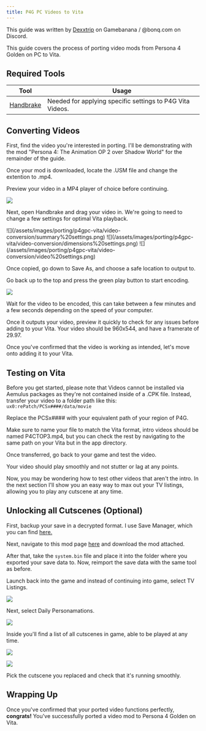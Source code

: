 ```yaml
---
title: P4G PC Videos to Vita
---
```


This guide was written by [Dexxtrip](https://gamebanana.com/members/2225195) on Gamebanana / @bonq.com on Discord.

This guide covers the process of porting video mods from Persona 4 Golden on PC to Vita.

## Required Tools

| Tool      | Usage |
| ----------- | ----------- |
| [Handbrake](https://handbrake.fr/downloads.php)      | Needed for applying specific settings to P4G Vita Videos.      |

## Converting Videos

First, find the video you're interested in porting. I'll be demonstrating with the mod "Persona 4: The Animation OP 2 over Shadow World" for the remainder of the guide.

Once your mod is downloaded, locate the .USM file and change the extention to .mp4.

Preview your video in a MP4 player of choice before continuing.

![](/assets/images/porting/p4gpc-vita/video-conversion/mp4%20preview.png)

Next, open Handbrake and drag your video in. We're going to need to change a few settings for optimal Vita playback.

<Tabs>
<TabItem value="p4gvitavideossummary" label="Summary">
![](/assets/images/porting/p4gpc-vita/video-conversion/summary%20settings.png)
</TabItem>

<TabItem value="p4gvitavideosdimensions" label="Dimensions">
![](/assets/images/porting/p4gpc-vita/video-conversion/dimensions%20settings.png)
</TabItem>

<TabItem value="p4gvitavideosvideo" label="Video">
![](/assets/images/porting/p4gpc-vita/video-conversion/video%20settings.png)
</TabItem>
</Tabs>

Once copied, go down to Save As, and choose a safe location to output to.

Go back up to the top and press the green play button to start encoding.

![](/assets/images/porting/p4gpc-vita/video-conversion/encoding%20button.png)

Wait for the video to be encoded, this can take between a few minutes and a few seconds depending on the speed of your computer.

Once it outputs your video, preview it quickly to check for any issues before adding to your Vita. Your video should be 960x544, and have a framerate of 29.97.

Once you've confirmed that the video is working as intended, let's move onto adding it to your Vita.

## Testing on Vita

Before you get started, please note that Videos cannot be installed via Aemulus packages as they're not contained inside of a .CPK file. Instead, transfer your video to a folder path like this: `ux0:rePatch/PCSx####/data/movie` 

Replace the PCSx#### with your equivalent path of your region of P4G.

Make sure to name your file to match the Vita format, intro videos should be named P4CTOP3.mp4, but you can check the rest by navigating to the same path on your Vita but in the app directory.

Once transferred, go back to your game and test the video.

Your video should play smoothly and not stutter or lag at any points.

Now, you may be wondering how to test other videos that aren't the intro. In the next section I'll show you an easy way to max out your TV listings, allowing you to play any cutscene at any time.

## Unlocking all Cutscenes (Optional)

First, backup your save in a decrypted format. I use Save Manager, which you can find [here.](https://github.com/d3m3vilurr/vita-savemgr/releases)

Next, navigate to this mod page [here](https://gamebanana.com/mods/50904) and download the mod attached.

After that, take the `system.bin` file and place it into the folder where you exported your save data to. Now, reimport the save data with the same tool as before.

Launch back into the game and instead of continuing into game, select TV Listings. 

![](/assets/images/porting/p4gpc-vita/video-conversion/main%20menu.png)

Next, select Daily Personamations. 

![](/assets/images/porting/p4gpc-vita/video-conversion/tv%20listings%20view.png)

Inside you'll find a list of all cutscenes in game, able to be played at any time.

![](/assets/images/porting/p4gpc-vita/video-conversion/daily%20personamations.png)

![](/assets/images/porting/p4gpc-vita/video-conversion/cutscene%20list.png)

Pick the cutscene you replaced and check that it's running smoothly.

## Wrapping Up

Once you've confirmed that your ported video functions perfectly, **congrats!** You've successfully ported a video mod to Persona 4 Golden on Vita.